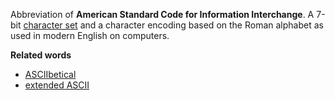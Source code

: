 Abbreviation of
'''American Standard Code for Information Interchange'''. A 7-bit [[character set]] and a character encoding based on the Roman alphabet as used in modern English on computers.

'''Related words'''

*[[ASCIIbetical]]
*[[extended ASCII]]